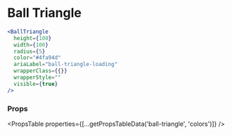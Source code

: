 ---
---


# Ball Triangle

```jsx live
<BallTriangle
  height={100}
  width={100}
  radius={5}
  color="#4fa94d"
  ariaLabel="ball-triangle-loading"
  wrapperClass={{}}
  wrapperStyle=""
  visible={true}
/>
```

### Props

<PropsTable properties={[...getPropsTableData('ball-triangle', 'colors')]} />
